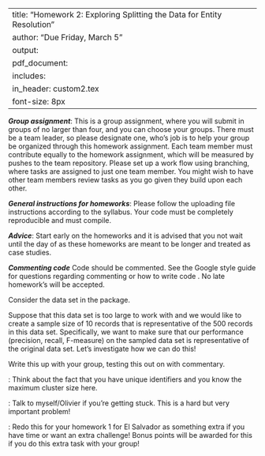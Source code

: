 
---
title: "Homework 2: Exploring Splitting the Data for Entity Resolution"
author: "Due Friday, March 5"
output: 
     pdf_document:
      includes: 
          in_header: custom2.tex
font-size: 8px
---

***Group assignment***: This is a group assignment, where you will submit in groups of no larger than four, and you can choose your groups. There must be a team leader, so please designate one, who's job is to help your group be organized through this homework assignment. Each team member must contribute equally to the homework assignment, which will be measured by pushes to the team repository. Please set up a work flow using branching, where tasks are assigned to just one team member. You might wish to have other team members review tasks as you go given they build upon each other. 

***General instructions for homeworks***: Please follow the uploading file instructions according to the syllabus. Your code must be completely reproducible and must compile. 

***Advice***: Start early on the homeworks and it is advised that you not wait until the day of as these homeworks are meant to be longer and treated as case studies.

***Commenting code***
Code should be commented. See the Google style guide for questions regarding commenting or how to write 
code \url{https://google.github.io/styleguide/Rguide.xml}. No late homework's will be accepted.


\textbf{Total points on assignment: 5 (reproducibility) + 10 points for the assignment.}

Consider the \texttt{RLdata500} data set in the \texttt{RecordLinkage} package. 

Suppose that this data set is too large to work with and we would like to create a sample size of 10 records that is representative of the 500 records in this data set. Specifically, we want to make sure that our performance (precision, recall, F-measure) on the sampled data set is representative of the original data set. Let's investigate how we can do this!

\begin{enumerate}
\item Start by doing simple exploratory data analysis of the data set. What do you find? 
\item What happens if you randomly sample 10 records from the original data set? Do this a few times and describe what happens? Is this representative of the original data set? Explain and be specific. 
\item Propose something that works better than random sampling and explain why this works better. 
\item Propose evaluation metrics, visualizations, etc. to support any of your claims. 
\end{enumerate}

Write this up with your group, testing this out on \texttt{RLdata500} with commentary. 

\textbf{Hint 1}: Think about the fact that you have unique identifiers and you know the maximum cluster size here. 

\textbf{Hint 2}: Talk to myself/Olivier if you're getting stuck. This is a hard but very important problem! 

\textbf{Suggestion}: Redo this for your homework 1 for El Salvador as something extra if you have time or want an extra challenge!  Bonus points will be awarded for this if you do this extra task with your group! 

